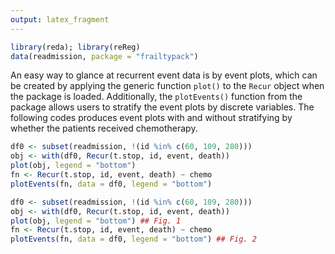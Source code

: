 ```yaml
---
output: latex_fragment
---
```


```R
library(reda); library(reReg)
data(readmission, package = "frailtypack")
```

An easy way to glance at recurrent event data is by event plots,
which can be created by applying the generic function `plot()` to the `Recur` object
when the \pkg{reReg} package is loaded. 
Additionally, the `plotEvents()` function from the \pkg{reReg} package allows users to 
stratify the event plots by discrete variables.
The following codes produces event plots with and without
stratifying  by whether the patients received chemotherapy.
    
```R
df0 <- subset(readmission, !(id %in% c(60, 109, 280)))
obj <- with(df0, Recur(t.stop, id, event, death))
plot(obj, legend = "bottom")
fn <- Recur(t.stop, id, event, death) ~ chemo
plotEvents(fn, data = df0, legend = "bottom")
```
```R
df0 <- subset(readmission, !(id %in% c(60, 109, 280)))
obj <- with(df0, Recur(t.stop, id, event, death))
plot(obj, legend = "bottom") ## Fig. 1
fn <- Recur(t.stop, id, event, death) ~ chemo
plotEvents(fn, data = df0, legend = "bottom") ## Fig. 2
```
\vspace*{-.3cm}	
\begin{figure}[H]
    \centering
    \begin{minipage}{0.245\textwidth}
        \centering
        \includegraphics[scale = .125]{images/ep-1}
        \caption{No stratification}
    \end{minipage}\hfill
    \begin{minipage}{0.245\textwidth}
        \centering
        \includegraphics[scale = .125]{images/ep-2}
        \caption{Stratified by `chemo`.}
    \end{minipage}
\end{figure}
	